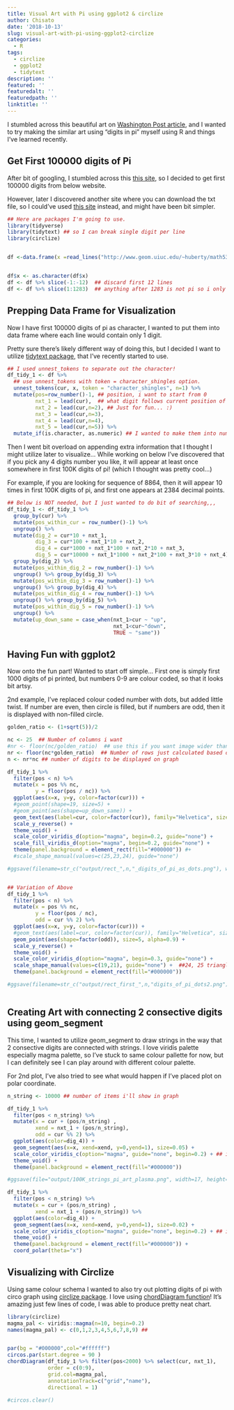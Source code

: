 ```yaml
---
title: Visual Art with Pi using ggplot2 & circlize
author: Chisato
date: '2018-10-13'
slug: visual-art-with-pi-using-ggplot2-circlize
categories:
  - R
tags:
  - circlize
  - ggplot2
  - tidytext
description: ''
featured: ''
featuredalt: ''
featuredpath: ''
linktitle: ''
---
```



I stumbled across this beautiful art on [Washington Post article](https://www.washingtonpost.com/news/wonk/wp/2015/03/14/10-stunning-images-show-the-beauty-hidden-in-pi/?noredirect=on&utm_term=.10079a56ece1), and I wanted to try making the similar art using "digits in pi" myself using R and things I've learned recently.   

## Get First 100000 digits of Pi 

After bit of googling, I stumbled across this [this site](http://www.geom.uiuc.edu/~huberty/math5337/groupe/welcome.html), so I decided to get first 100000 digits from below website. 

However, later I discovered another site where you can download the txt file, so I could've used [this site](https://www.angio.net/pi/digits.html) instead, and might have been bit simpler. 

```r

## Here are packages I'm going to use.
library(tidyverse)  
library(tidytext) ## so I can break single digit per line 
library(circlize)


df <-data.frame(x =read_lines("http://www.geom.uiuc.edu/~huberty/math5337/groupe/digits.html"))


df$x <- as.character(df$x)
df <- df %>% slice(-1:-12)  ## discard first 12 lines
df <- df %>% slice(1:1283)  ## anything after 1283 is not pi so i only want to grab 1~1283

```


## Prepping Data Frame for Visualization 

Now I have first  100000 digits of pi as character, I wanted to put them into data frame where each line would contain only 1 digit.  

Pretty sure there's likely different way of doing this, but I decided I want to utilize [tidytext package](https://cran.r-project.org/web/packages/tidytext/index.html), that I've recently started to use.  


```r

## I used unnest_tokens to separate out the character!
df_tidy_1 <- df %>% 
  ## use unnest_tokens with token = character_shingles option.
  unnest_tokens(cur, x, token = "character_shingles", n=1) %>% 
  mutate(pos=row_number()-1, ## position, i want to start from 0
         nxt_1 = lead(cur),  ## what digit follows current position of number
         nxt_2 = lead(cur,n=2), ## Just for fun... :) 
         nxt_3 = lead(cur,n=3),
         nxt_4 = lead(cur,n=4),
         nxt_5 = lead(cur,n=5)) %>%
  mutate_if(is.character, as.numeric) ## I wanted to make them into numeric, instead of leaving it as character.


```

Then I went bit overload on appending extra information that I thought I might utilize later to visualize...  While working on below I've discovered that if you pick any 4 digits number you like, it will appear at least once somewhere in first 100K digits of pi! (which I thought was pretty cool...)

For example, if you are looking for sequence of 8864, then it will appear 10 times in first 100K digits of pi, and first one appears at 2384 decimal points.



```r

## Below is NOT needed, but I just wanted to do bit of searching,,,
df_tidy_1 <- df_tidy_1 %>%
  group_by(cur) %>%
  mutate(pos_within_cur = row_number()-1) %>%
  ungroup() %>%
  mutate(dig_2 = cur*10 + nxt_1,
         dig_3 = cur*100 + nxt_1*10 + nxt_2,
         dig_4 = cur*1000 + nxt_1*100 + nxt_2*10 + nxt_3,
         dig_5 = cur*10000 + nxt_1*1000 + nxt_2*100 + nxt_3*10 + nxt_4) %>%
  group_by(dig_2) %>%
  mutate(pos_within_dig_2 = row_number()-1) %>%
  ungroup() %>% group_by(dig_3) %>%
  mutate(pos_within_dig_3 = row_number()-1) %>%
  ungroup() %>% group_by(dig_4) %>%
  mutate(pos_within_dig_4 = row_number()-1) %>%
  ungroup() %>% group_by(dig_5) %>%
  mutate(pos_within_dig_5 = row_number()-1) %>%
  ungroup() %>%
  mutate(up_down_same = case_when(nxt_1>cur ~ "up",
                                  nxt_1<cur~"down",
                                  TRUE ~ "same"))


```


## Having Fun with ggplot2 

Now onto the fun part! Wanted to start off simple... 
First one is simply first 1000 digits of pi printed, but numbers 0-9 are colour coded, so that it looks bit artsy.  

2nd example, I've replaced colour coded number with dots, but added little twist.  If number are even, then circle is filled, but if numbers are odd, then it is displayed with non-filled circle. 


```r

golden_ratio <- (1+sqrt(5))/2 

nc <- 25  ## Number of columns i want
#nr <- floor(nc/golden_ratio)  ## use this if you want image wider than longer
nr <- floor(nc*golden_ratio)  ## Number of rows just calculated based on golden ratio.
n <- nr*nc ## number of digits to be displayed on graph

df_tidy_1 %>%
  filter(pos < n) %>%
  mutate(x = pos %% nc,
         y = floor(pos / nc)) %>%
  ggplot(aes(x=x, y=y, color=factor(cur))) +
  #geom_point(shape=19, size=5) +
  #geom_point(aes(shape=up_down_same)) +
  geom_text(aes(label=cur, color=factor(cur)), family="Helvetica", size=5) +
  scale_y_reverse() +
  theme_void() +
  scale_color_viridis_d(option="magma", begin=0.2, guide="none") +
  scale_fill_viridis_d(option="magma", begin=0.2, guide="none") +
  theme(panel.background = element_rect(fill="#000000")) #+
  #scale_shape_manual(values=c(25,23,24), guide="none")

#ggsave(filename=str_c("output/rect_",n,"_digits_of_pi_as_dots.png"), width=11, height=11*golden_ratio)


## Variation of Above
df_tidy_1 %>%
  filter(pos < n) %>%
  mutate(x = pos %% nc,
         y = floor(pos / nc),
         odd = cur %% 2) %>%
  ggplot(aes(x=x, y=y, color=factor(cur))) +
  #geom_text(aes(label=cur, color=factor(cur)), family="Helvetica", size=3) +
  geom_point(aes(shape=factor(odd)), size=5, alpha=0.9) +
  scale_y_reverse() +
  theme_void() +
  scale_color_viridis_d(option="magma", begin=0.3, guide="none") +
  scale_shape_manual(values=c(19,21), guide="none") +  ##24, 25 triangle
  theme(panel.background = element_rect(fill="#000000")) 

#ggsave(filename=str_c("output/rect_first_",n,"digits_of_pi_dots2.png"), height=11, width=11*golden_ratio)



```

## Creating Art with connecting 2 consective digits using geom_segment

This time, I wanted to utilize geom_segment to draw strings in the way that 2 consective digits are connected with strings.  I love viridis palette especially magma palette, so I've stuck to same colour pallette for now, but I can definitely see I can play around with different colour palette.  

For 2nd plot, I've also tried to see what would happen if I've placed plot on polar coordinate.  

```r


n_string <- 10000 ## number of items i'll show in graph

df_tidy_1 %>%
  filter(pos < n_string) %>%
  mutate(x = cur + (pos/n_string) ,
         xend = nxt_1 + (pos/n_string),
         odd = cur %% 2) %>%
  ggplot(aes(color=dig_4)) +  
  geom_segment(aes(x=x, xend=xend, y=0,yend=1), size=0.05) +
  scale_color_viridis_c(option="magma", guide="none", begin=0.2) + ## i like plasma too
  theme_void() +
  theme(panel.background = element_rect(fill="#000000")) 

#ggsave(file="output/100K_strings_pi_art_plasma.png", width=17, height=floor(17/golden_ratio))

df_tidy_1 %>%
  filter(pos < n_string) %>%
  mutate(x = cur + (pos/n_string) ,
         xend = nxt_1 + (pos/n_string)) %>%
  ggplot(aes(color=dig_4)) +  
  geom_segment(aes(x=x, xend=xend, y=0,yend=1), size=0.02) +
  scale_color_viridis_c(option="magma", guide="none", begin=0.2) + ## i like plasma too
  theme_void() +
  theme(panel.background = element_rect(fill="#000000")) +
  coord_polar(theta="x")

```


## Visualizing with Circlize 

Using same colour schema I wanted to also try out plotting digits of pi with circo graph using [circlize package](https://cran.r-project.org/web/packages/circlize/index.html).  I love using [chordDiagram function](https://jokergoo.github.io/circlize_book/book/the-chorddiagram-function.html)! It's amazing just few lines of code, I was able to produce pretty neat chart.  


```r

library(circlize)
magma_pal <- viridis::magma(n=10, begin=0.2)
names(magma_pal) <- c(0,1,2,3,4,5,6,7,8,9) ## 


par(bg = "#000000",col="#ffffff")
circos.par(start.degree = 90 )
chordDiagram(df_tidy_1 %>% filter(pos<2000) %>% select(cur, nxt_1),
             order = c(0:9),
             grid.col=magma_pal, 
             annotationTrack=c("grid","name"),
             directional = 1)

#circos.clear()

```


